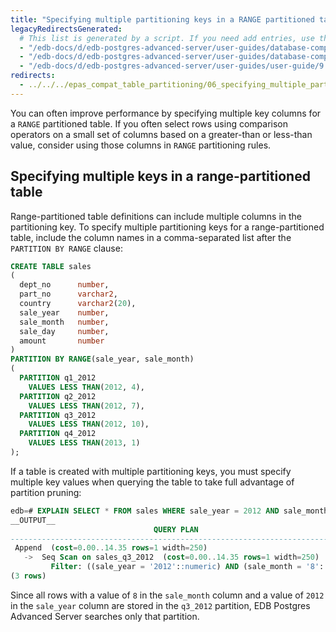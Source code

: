 ```yaml
---
title: "Specifying multiple partitioning keys in a RANGE partitioned table"
legacyRedirectsGenerated:
  # This list is generated by a script. If you need add entries, use the `legacyRedirects` key.
  - "/edb-docs/d/edb-postgres-advanced-server/user-guides/database-compatibility-for-oracle-developers-guide/9.6/Database_Compatibility_for_Oracle_Developers_Guide_v9.6.1.119.html"
  - "/edb-docs/d/edb-postgres-advanced-server/user-guides/database-compatibility-for-oracle-developers-guide/9.5/Database_Compatibility_for_Oracle_Developers_Guide.1.344.html"
  - "/edb-docs/d/edb-postgres-advanced-server/user-guides/user-guide/9.5/EDB_Postgres_Enterprise_Guide.1.068.html"
redirects:
  - ../../../epas_compat_table_partitioning/06_specifying_multiple_partitioning_keys_in_a_range_partitioned_table #generated for docs/epas/reorg-role-use-case-mode
---
```


<div id="specifying_multiple_partitioning_keys_in_a_range_partitioned_table" class="registered_link"></div>

You can often improve performance by specifying multiple key columns for a `RANGE` partitioned table. If you often select rows using comparison operators on a small set of columns based on a greater-than or less-than value, consider using those columns in `RANGE` partitioning rules.

## Specifying multiple keys in a range-partitioned table

Range-partitioned table definitions can include multiple columns in the partitioning key. To specify multiple partitioning keys for a range-partitioned table, include the column names in a comma-separated list after the `PARTITION BY RANGE` clause:

```sql
CREATE TABLE sales
(
  dept_no      number,
  part_no      varchar2,
  country      varchar2(20),
  sale_year    number,
  sale_month   number,
  sale_day     number,
  amount       number
)
PARTITION BY RANGE(sale_year, sale_month)
(
  PARTITION q1_2012
    VALUES LESS THAN(2012, 4),
  PARTITION q2_2012
    VALUES LESS THAN(2012, 7),
  PARTITION q3_2012
    VALUES LESS THAN(2012, 10),
  PARTITION q4_2012
    VALUES LESS THAN(2013, 1)
);
```

If a table is created with multiple partitioning keys, you must specify multiple key values when querying the table to take full advantage of partition pruning:

```sql
edb=# EXPLAIN SELECT * FROM sales WHERE sale_year = 2012 AND sale_month = 8;
__OUTPUT__
                                QUERY PLAN
----------------------------------------------------------------------------
 Append  (cost=0.00..14.35 rows=1 width=250)
   ->  Seq Scan on sales_q3_2012  (cost=0.00..14.35 rows=1 width=250)
         Filter: ((sale_year = '2012'::numeric) AND (sale_month = '8'::numeric))
(3 rows)
```

Since all rows with a value of `8` in the `sale_month` column and a value of `2012` in the `sale_year` column are stored in the `q3_2012` partition, EDB Postgres Advanced Server searches only that partition.
